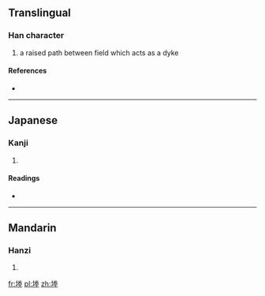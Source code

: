 ==Translingual==

===Han character===
{{Han char|rn=32|rad=土|as=09|sn=12|four=|canj=土火手土 (GFQG)}}

# a raised path between field which acts as a dyke

====References====
* {{Han ref|kx=0232.210|dkj=05237|dj=0470.180|hdz=10467.010|uh=5818|ud=22552}}

----

==Japanese==

===Kanji===
{{ja-kanji|grade=|rs=土09}}

# {{defn|lang=ja|sort=土09}}

====Readings====
* {{ja-readings|on=[[しょう]] (shō)|kun=}}

----

==Mandarin==

===Hanzi===
{{cmn-hanzi|pin=[[chéng]] ([[cheng2]])|wg=ch'eng<sup>2</sup>}}

# {{defn|lang=cmn|sort=土09}}

[[fr:堘]]
[[pl:堘]]
[[zh:堘]]